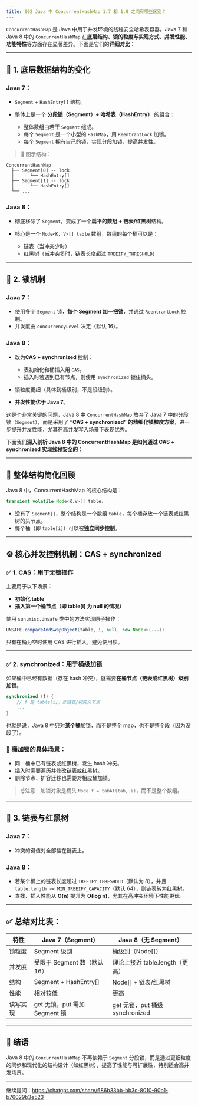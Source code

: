 ```yaml
---
title: 002 Java 中 ConcurrentHashMap 1.7 和 1.8 之间有哪些区别？
---
```


`ConcurrentHashMap` 是 Java 中用于并发环境的线程安全哈希表容器。Java 7 和 Java 8 中的 `ConcurrentHashMap` 在**底层结构、锁的粒度与实现方式、并发性能、功能特性**等方面存在显著差异。下面是它们的**详细对比**：

---

## 🔧 1. 底层数据结构的变化

### Java 7：

* `Segment` + `HashEntry[]` 结构。
* 整体上是一个 **分段锁（Segment）+ 哈希表（HashEntry）** 的组合：

  * 整体数组由若干 `Segment` 组成。
  * 每个 `Segment` 是一个小型的 `HashMap`，用 `ReentrantLock` 加锁。
  * 每个 `Segment` 拥有自己的锁，实现分段加锁，提高并发性。

> 🧱 图示结构：

```
ConcurrentHashMap
  ├── Segment[0] -- lock
  │      └── HashEntry[]
  ├── Segment[1] -- lock
  │      └── HashEntry[]
  └── ...
```

### Java 8：

* 彻底移除了 `Segment`，变成了一个**扁平的数组 + 链表/红黑树**结构。
* 核心是一个 `Node<K, V>[] table` 数组，数组的每个桶可以是：

  * 链表（当冲突少时）
  * 红黑树（当冲突多时，链表长度超过 `TREEIFY_THRESHOLD`）

---

## 🔐 2. 锁机制

### Java 7：

* 使用多个 `Segment` 锁，**每个 Segment 加一把锁**，并通过 `ReentrantLock` 控制。
* 并发度由 `concurrencyLevel` 决定（默认 16）。

### Java 8：

* 改为**CAS + synchronized** 控制：

  * 表初始化和桶插入用 `CAS`。
  * 插入时若遇到已有节点，则使用 `synchronized` 锁住桶头。
* 锁粒度更细（具体到桶级别，不是段级别）。
* **并发性能优于 Java 7**。

这是个非常关键的问题，Java 8 中 `ConcurrentHashMap` 放弃了 Java 7 中的分段锁（`Segment`），而是采用了 **“CAS + synchronized” 的精细化锁粒度方案**，进一步提升并发性能，尤其在高并发写入场景下表现优秀。

下面我们**深入剖析 Java 8 中的 ConcurrentHashMap 是如何通过 CAS + synchronized 实现线程安全的**：

---

## 🔧 整体结构简化回顾

Java 8 中，ConcurrentHashMap 的核心结构是：

```java
transient volatile Node<K,V>[] table;
```

* 没有了 `Segment[]`，整个结构是一个数组 `table`，每个桶存放一个链表或红黑树的头节点。
* 每个桶（即 `table[i]`）可以被**独立同步控制**。

---

## ⚙️ 核心并发控制机制：CAS + synchronized

### ✅ 1. CAS：用于无锁操作

主要用于以下场景：

* **初始化 table**
* **插入第一个桶节点（即 table\[i] 为 null 的情况）**

使用 `sun.misc.Unsafe` 类中的方法实现原子操作：

```java
UNSAFE.compareAndSwapObject(table, i, null, new Node<>(...))
```

只有在桶为空时使用 CAS 进行插入，避免使用锁。

---

### ✅ 2. synchronized：用于桶级加锁

如果桶中已经有数据（存在 hash 冲突），就需要**在桶节点（链表或红黑树）级别加锁**。

```java
synchronized (f) {
    // f 是 table[i]，即链表/树的头节点
    ...
}
```

也就是说，Java 8 中只对**某个桶**加锁，而不是整个 map，也不是整个段（因为没段了）。

### 🔁 桶加锁的具体场景：

* 同一桶中已有链表或红黑树，发生 hash 冲突。
* 插入时需要遍历并修改链表或红黑树。
* 删除节点、扩容迁移也需要对相应桶加锁。

> ☝️注意：加锁对象是桶头 `Node f = tabAt(tab, i)`，而不是整个数组。

---

## 🌳 3. 链表与红黑树

### Java 7：

* 冲突的键值对全部挂在链表上。

### Java 8：

* 若某个桶上的链表长度超过 `TREEIFY_THRESHOLD`（默认为 8），并且 `table.length >= MIN_TREEIFY_CAPACITY`（默认 64），则链表转为红黑树。
* 查找、插入性能从 **O(n)** 提升为 **O(log n)**，尤其在高冲突环境下性能更优。


---

## ✅ 总结对比表：

| 特性   | Java 7（Segment）         | Java 8（无 Segment）          |
| ---- | ----------------------- | -------------------------- |
| 锁粒度  | Segment 级别              | 桶级别（Node\[]）               |
| 并发度  | 受限于 Segment 数（默认 16）    | 理论上接近 table.length（更高）     |
| 结构   | Segment + HashEntry\[]  | Node\[] + 链表/红黑树           |
| 性能   | 相对较低                    | 更高                         |
| 读写实现 | get 无锁，put 需加 Segment 锁 | get 无锁，put 桶级 synchronized |

---

## 📌 结语

Java 8 中的 `ConcurrentHashMap` 不再依赖于 `Segment` 分段锁，而是通过更细粒度的同步和现代化的结构设计（如红黑树），提高了性能与可扩展性，特别适合高并发场景。

---

继续提问：https://chatgpt.com/share/686b33bb-bb3c-8010-90b1-b76029b3e523
